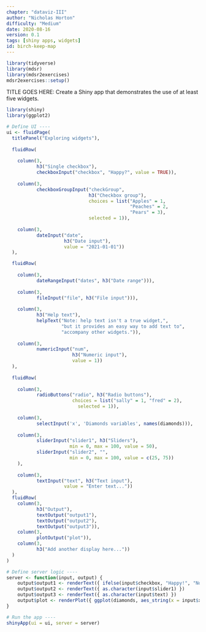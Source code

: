 ```yaml
---
chapter: "dataviz-III"
author: "Nicholas Horton"
difficulty: "Medium"
date: 2020-08-16 
version: 0.1
tags: [shiny apps, widgets]
id: birch-keep-map
---
```


```r
library(tidyverse)
library(mdsr)
library(mdsr2exercises)
mdsr2exercises::setup()
```

TITLE GOES HERE:	Create a Shiny app that demonstrates the use of at least five widgets.

<!--begin-answer-->
 
```r
library(shiny)
library(ggplot2)

# Define UI ----
ui <- fluidPage(
  titlePanel("Exploring widgets"),
  
  fluidRow(
    
    column(3,
           h3("Single checkbox"),
           checkboxInput("checkbox", "Happy?", value = TRUE)),
    
    column(3, 
           checkboxGroupInput("checkGroup", 
                              h3("Checkbox group"), 
                              choices = list("Apples" = 1, 
                                             "Peaches" = 2, 
                                             "Pears" = 3),
                              selected = 1)),
    
    column(3, 
           dateInput("date", 
                     h3("Date input"), 
                     value = "2021-01-01"))   
  ),

  fluidRow(
    
    column(3,
           dateRangeInput("dates", h3("Date range"))),
    
    column(3,
           fileInput("file", h3("File input"))),
    
    column(3, 
           h3("Help text"),
           helpText("Note: help text isn't a true widget,", 
                    "but it provides an easy way to add text to",
                    "accompany other widgets.")),
    
    column(3, 
           numericInput("num", 
                        h3("Numeric input"), 
                        value = 1))   
  ),
  
  fluidRow(
    
    column(3,
           radioButtons("radio", h3("Radio buttons"),
                        choices = list("sally" = 1, "fred" = 2),
                          selected = 1)),
    
    column(3,
           selectInput('x', 'Diamonds variables', names(diamonds))),
    
    column(3, 
           sliderInput("slider1", h3("Sliders"),
                       min = 0, max = 100, value = 50),
           sliderInput("slider2", "",
                       min = 0, max = 100, value = c(25, 75))
    ),
    
    column(3, 
           textInput("text", h3("Text input"), 
                     value = "Enter text..."))  
  ),
  fluidRow(
    column(3,
           h3("Output"),
           textOutput("output1"),
           textOutput("output2"),
           textOutput("output3")),
    column(3,
           plotOutput("plot")),
    column(3,
           h3("Add another display here..."))
  )
)

# Define server logic ----
server <- function(input, output) {
    output$output1 <- renderText({ ifelse(input$checkbox, "Happy!", "Not Happy...")})
    output$output2 <- renderText({ as.character(input$slider1) })
    output$output3 <- renderText({ as.character(input$text) })
    output$plot <- renderPlot({ ggplot(diamonds, aes_string(x = input$x)) + geom_histogram()})
}

# Run the app ----
shinyApp(ui = ui, server = server)
```
 
<!--end-answer-->
